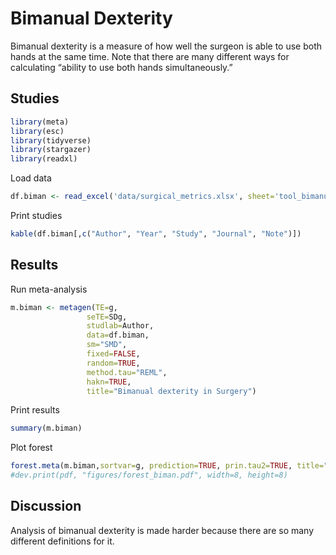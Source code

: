 # **Bimanual Dexterity**

Bimanual dexterity is a measure of how well the surgeon is able to use both hands at the same time. Note that there are many different ways for calculating "ability to use both hands simultaneously."

## Studies

```r
library(meta)
library(esc)
library(tidyverse)
library(stargazer)
library(readxl)
```
Load data
```r
df.biman <- read_excel('data/surgical_metrics.xlsx', sheet='tool_bimanual')
```
Print studies
```r
kable(df.biman[,c("Author", "Year", "Study", "Journal", "Note")])
```
## Results
Run meta-analysis
```r
m.biman <- metagen(TE=g,
                 seTE=SDg,
                 studlab=Author,
                 data=df.biman,
                 sm="SMD",
                 fixed=FALSE,
                 random=TRUE,
                 method.tau="REML",
                 hakn=TRUE,
                 title="Bimanual dexterity in Surgery")
```
Print results
```r
summary(m.biman)
```
Plot forest
```r
forest.meta(m.biman,sortvar=g, prediction=TRUE, prin.tau2=TRUE, title="Bimanual dexterity in Surgery")
#dev.print(pdf, "figures/forest_biman.pdf", width=8, height=8)
```

## Discussion
Analysis of bimanual dexterity is made harder because there are so many different definitions for it. 